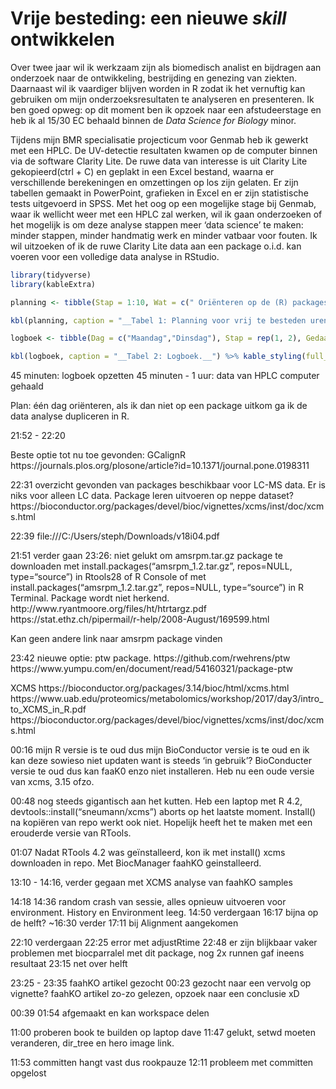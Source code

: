# Vrije besteding: een nieuwe _skill_ ontwikkelen

Over twee jaar wil ik werkzaam zijn als biomedisch analist en bijdragen aan onderzoek naar de ontwikkeling, bestrijding en genezing van ziekten. Daarnaast wil ik vaardiger blijven worden in R zodat ik het vernuftig kan gebruiken om mijn onderzoeksresultaten te analyseren en presenteren. Ik ben goed opweg: op dit moment ben ik opzoek naar een afstudeerstage en heb ik al 15/30 EC behaald binnen de _Data Science for Biology_ minor. 

Tijdens mijn BMR specialisatie projecticum voor Genmab heb ik gewerkt met een HPLC. De UV-detectie resultaten kwamen op de computer binnen via de software Clarity Lite. De ruwe data van interesse is uit Clarity Lite gekopieerd(ctrl + C) en geplakt in een Excel bestand, waarna er verschillende berekeningen en omzettingen op los zijn gelaten. Er zijn tabellen gemaakt in PowerPoint, grafieken in Excel en er zijn statistische tests uitgevoerd in SPSS. Met het oog op een mogelijke stage bij Genmab, waar ik wellicht weer met een HPLC zal werken, wil ik gaan onderzoeken of het mogelijk is om deze analyse stappen meer 'data science' te maken: minder stappen, minder handmatig werk en minder vatbaar voor fouten. Ik wil uitzoeken of ik de ruwe Clarity Lite data aan een package o.i.d. kan voeren voor een volledige data analyse in RStudio.

```r
library(tidyverse)
library(kableExtra)

planning <- tibble(Stap = 1:10, Wat = c(" Oriënteren op de (R) packages e.d. die beschikbaar zijn voor chromatografie data analyse in RStudio.","Uitzoeken in welke formats de data uit Clarity Lite geëxporteerd kan worden.","Afspraak maken om op de HPLC computer op HL7 te mogen snuffelen.","Helder maken: wat wil ik precies dat de packages doen?","Twee packages o.i.d. kiezen om verder uit te diepen.","Installeren van packages, werkzaamheid krijgen.","Packages testen met nep data of data geëxporteerd uit Clarity Lite.","Verder verdiepen in het gebruik van de packages.","...","..."), Wanneer = c("?","?","?","?","?","?","?","?","?","?"), Hoelang = c("2,5 uur","1,5 uur","2 uur","1,5 uur","x","2 uur","2 uur","~","...","..."))

kbl(planning, caption = "__Tabel 1: Planning voor vrij te besteden uren.__") %>% kable_styling(full_width = F, bootstrap_options = "striped", position = "left") %>% column_spec(1, bold = TRUE) %>% column_spec(4, color = "red")

logboek <- tibble(Dag = c("Maandag","Dinsdag"), Stap = rep(1, 2), Gedaan = c("...", "..."), Tijd = c("...","...")) 

kbl(logboek, caption = "__Tabel 2: Logboek.__") %>% kable_styling(full_width = F, bootstrap_options = "striped", position = "left") %>% column_spec(1, bold = TRUE) %>% column_spec(4, color = "red")
```

45 minuten: logboek opzetten
45 minuten - 1 uur: data van HPLC computer gehaald

Plan: één dag oriënteren, als ik dan niet op een package uitkom ga ik de data analyse dupliceren in R.

21:52 - 22:20

Beste optie tot nu toe gevonden: GCalignR
https://journals.plos.org/plosone/article?id=10.1371/journal.pone.0198311

22:31 overzicht gevonden van packages beschikbaar voor LC-MS data. Er is niks voor alleen LC data. Package leren uitvoeren op neppe dataset?
https://bioconductor.org/packages/devel/bioc/vignettes/xcms/inst/doc/xcms.html

22:39
file:///C:/Users/steph/Downloads/v18i04.pdf

21:51 verder gaan
23:26: niet gelukt om amsrpm.tar.gz package te downloaden met install.packages("amsrpm_1.2.tar.gz", repos=NULL, type="source") in Rtools28 of R Console of met install.packages("amsrpm_1.2.tar.gz", repos=NULL, type="source") in R Terminal. Package wordt niet herkend. 
http://www.ryantmoore.org/files/ht/htrtargz.pdf
https://stat.ethz.ch/pipermail/r-help/2008-August/169599.html

Kan geen andere link naar amsrpm package vinden

23:42 nieuwe optie: ptw package.
https://github.com/rwehrens/ptw
https://www.yumpu.com/en/document/read/54160321/package-ptw

XCMS
https://bioconductor.org/packages/3.14/bioc/html/xcms.html
https://www.uab.edu/proteomics/metabolomics/workshop/2017/day3/intro_to_XCMS_in_R.pdf
https://bioconductor.org/packages/devel/bioc/vignettes/xcms/inst/doc/xcms.html

00:16 mijn R versie is te oud dus mijn BioConductor versie is te oud en ik kan deze sowieso niet updaten want is steeds 'in gebruik'? BioConducter versie te oud dus kan faaK0 enzo niet installeren.
Heb nu een oude versie van xcms, 3.15 ofzo.

00:48 nog steeds gigantisch aan het kutten. Heb een laptop met R 4.2, devtools::install("sneumann/xcms") aborts op het laatste moment. Install() na kopiëren van repo werkt ook niet. Hopelijk heeft het te maken met een erouderde versie van RTools.

01:07 Nadat RTools 4.2 was geïnstalleerd, kon ik met install() xcms downloaden in repo. Met BiocManager faahKO geinstalleerd. 

13:10 - 14:16, verder gegaan met XCMS analyse van faahKO samples

14:18
14:36 random crash van sessie, alles opnieuw uitvoeren voor environment. History en Environment leeg.
14:50 verdergaan
16:17 bijna op de helft?
~16:30 verder
17:11 bij Alignment aangekomen

22:10 verdergaan
22:25 error met adjustRtime
22:48 er zijn blijkbaar vaker problemen met biocparralel met dit package, nog 2x runnen gaf ineens resultaat
23:15 net over helft

23:25 - 23:35 faahKO artikel gezocht
00:23 gezocht naar een vervolg op vignette? faahKO artikel zo-zo gelezen, opzoek naar een conclusie xD

00:39
01:54 afgemaakt en kan workspace delen

11:00 proberen book te builden op laptop dave
11:47 gelukt, setwd moeten veranderen, dir_tree en hero image link.

11:53 committen hangt vast dus rookpauze
12:11 probleem met committen opgelost


